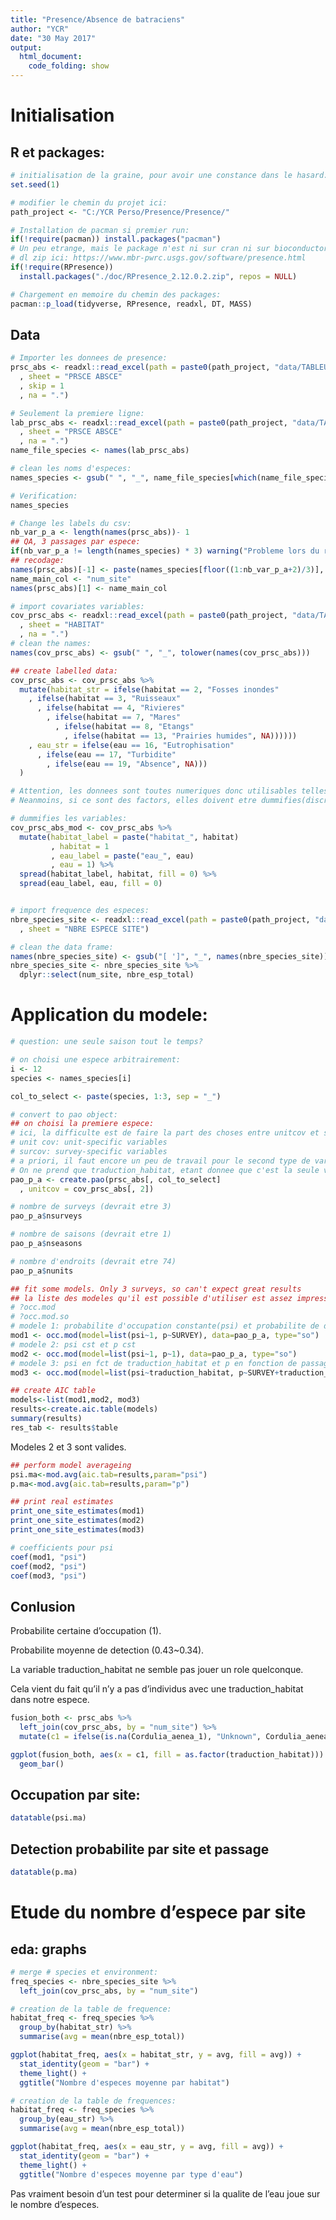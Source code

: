 ```yaml
---
title: "Presence/Absence de batraciens"
author: "YCR"
date: "30 May 2017"
output:
  html_document:
    code_folding: show
---
```


# Initialisation

## R et packages:

```r

# initialisation de la graine, pour avoir une constance dans le hasard:
set.seed(1)

# modifier le chemin du projet ici:
path_project <- "C:/YCR Perso/Presence/Presence/"

# Installation de pacman si premier run:
if(!require(pacman)) install.packages("pacman")
# Un peu etrange, mais le package n'est ni sur cran ni sur bioconductor:
# dl zip ici: https://www.mbr-pwrc.usgs.gov/software/presence.html
if(!require(RPresence))
  install.packages("./doc/RPresence_2.12.0.2.zip", repos = NULL)

# Chargement en memoire du chemin des packages:
pacman::p_load(tidyverse, RPresence, readxl, DT, MASS)

```

## Data

```r

# Importer les donnees de presence:
prsc_abs <- readxl::read_excel(path = paste0(path_project, "data/TABLEUR_MP.xlsx")
  , sheet = "PRSCE ABSCE"
  , skip = 1
  , na = ".")

# Seulement la premiere ligne:
lab_prsc_abs <- readxl::read_excel(path = paste0(path_project, "data/TABLEUR_MP.xlsx")
  , sheet = "PRSCE ABSCE"
  , na = ".")
name_file_species <- names(lab_prsc_abs)

# clean les noms d'especes:
names_species <- gsub(" ", "_", name_file_species[which(name_file_species != ".")])

# Verification:
names_species

# Change les labels du csv:
nb_var_p_a <- length(names(prsc_abs))- 1
## QA, 3 passages par espece:
if(nb_var_p_a != length(names_species) * 3) warning("Probleme lors du recodage des noms de variables")
## recodage:
names(prsc_abs)[-1] <- paste(names_species[floor((1:nb_var_p_a+2)/3)], 1:3, sep = "_")
name_main_col <- "num_site"
names(prsc_abs)[1] <- name_main_col

# import covariates variables:
cov_prsc_abs <- readxl::read_excel(path = paste0(path_project, "data/TABLEUR_MP.xlsx")
  , sheet = "HABITAT"
  , na = ".")
# clean the names:
names(cov_prsc_abs) <- gsub(" ", "_", tolower(names(cov_prsc_abs)))

## create labelled data:
cov_prsc_abs <- cov_prsc_abs %>%
  mutate(habitat_str = ifelse(habitat == 2, "Fosses inondes"
    , ifelse(habitat == 3, "Ruisseaux"
      , ifelse(habitat == 4, "Rivieres"
        , ifelse(habitat == 7, "Mares"
          , ifelse(habitat == 8, "Etangs"
            , ifelse(habitat == 13, "Prairies humides", NA))))))
    , eau_str = ifelse(eau == 16, "Eutrophisation"
      , ifelse(eau == 17, "Turbidite"
        , ifelse(eau == 19, "Absence", NA)))
  )

# Attention, les donnees sont toutes numeriques donc utilisables telles quelles.
# Neanmoins, si ce sont des factors, elles doivent etre dummifies(discretisees) pour pouvoir servir dans le modele.

# dummifies les variables:
cov_prsc_abs_mod <- cov_prsc_abs %>%
  mutate(habitat_label = paste("habitat_", habitat)
         , habitat = 1
         , eau_label = paste("eau_", eau)
         , eau = 1) %>%
  spread(habitat_label, habitat, fill = 0) %>% 
  spread(eau_label, eau, fill = 0)


# import frequence des especes:
nbre_species_site <- readxl::read_excel(path = paste0(path_project, "data/TABLEUR_MP.xlsx")
  , sheet = "NBRE ESPECE SITE")

# clean the data frame:
names(nbre_species_site) <- gsub("[ ']", "_", names(nbre_species_site))
nbre_species_site <- nbre_species_site %>%
  dplyr::select(num_site, nbre_esp_total)

```

# Application du modele:

```r

# question: une seule saison tout le temps?

# on choisi une espece arbitrairement:
i <- 12
species <- names_species[i]

col_to_select <- paste(species, 1:3, sep = "_")

# convert to pao object:
## on choisi la premiere espece:
# ici, la difficulte est de faire la part des choses entre unitcov et surcov:
# unit cov: unit-specific variables
# surcov: survey-specific variables
# a priori, il faut encore un peu de travail pour le second type de variable, pe a partir de l'onglet total du fichier 
# On ne prend que traduction_habitat, etant donnee que c'est la seule variable dummifie:
pao_p_a <- create.pao(prsc_abs[, col_to_select]
  , unitcov = cov_prsc_abs[, 2])

# nombre de surveys (devrait etre 3)
pao_p_a$nsurveys

# nombre de saisons (devrait etre 1)
pao_p_a$nseasons

# nombre d'endroits (devrait etre 74)
pao_p_a$nunits

## fit some models. Only 3 surveys, so can't expect great results
## la liste des modeles qu'il est possible d'utiliser est assez impressionnante, voir l'aide
# ?occ.mod
# ?occ.mod.so
# modele 1: probabilite d'occupation constante(psi) et probabilite de detection sur un passage (p)
mod1 <- occ.mod(model=list(psi~1, p~SURVEY), data=pao_p_a, type="so")
# modele 2: psi cst et p cst
mod2 <- occ.mod(model=list(psi~1, p~1), data=pao_p_a, type="so")
# modele 3: psi en fct de traduction_habitat et p en fonction de passage et traduction_habitat
mod3 <- occ.mod(model=list(psi~traduction_habitat, p~SURVEY+traduction_habitat), data=pao_p_a, type="so")

## create AIC table
models<-list(mod1,mod2, mod3)
results<-create.aic.table(models)
summary(results)
res_tab <- results$table
```

Modeles 2 et 3 sont valides.

```r

## perform model averageing
psi.ma<-mod.avg(aic.tab=results,param="psi")
p.ma<-mod.avg(aic.tab=results,param="p")

## print real estimates
print_one_site_estimates(mod1)
print_one_site_estimates(mod2)
print_one_site_estimates(mod3)

# coefficients pour psi
coef(mod1, "psi")
coef(mod2, "psi")
coef(mod3, "psi")

```

## Conlusion

Probabilite certaine d'occupation (1).

Probabilite moyenne de detection (0.43~0.34).

La variable traduction_habitat ne semble pas jouer un role quelconque. 

Cela vient du fait qu'il n'y a pas d'individus avec une traduction_habitat dans notre espece.

```r

fusion_both <- prsc_abs %>%
  left_join(cov_prsc_abs, by = "num_site") %>% 
  mutate(c1 = ifelse(is.na(Cordulia_aenea_1), "Unknown", Cordulia_aenea_1))

ggplot(fusion_both, aes(x = c1, fill = as.factor(traduction_habitat))) +
  geom_bar()

```

## Occupation par site:

```r

datatable(psi.ma)

```

## Detection probabilite par site et passage

```r

datatable(p.ma)

```


# Etude du nombre d'espece par site

## eda: graphs

```r
# merge # species et environment:
freq_species <- nbre_species_site %>%
  left_join(cov_prsc_abs, by = "num_site")

```

```r
# creation de la table de frequence:
habitat_freq <- freq_species %>%
  group_by(habitat_str) %>%
  summarise(avg = mean(nbre_esp_total))

ggplot(habitat_freq, aes(x = habitat_str, y = avg, fill = avg)) +
  stat_identity(geom = "bar") +
  theme_light() +
  ggtitle("Nombre d'especes moyenne par habitat")

```


```r
# creation de la table de frequences:
habitat_freq <- freq_species %>%
  group_by(eau_str) %>%
  summarise(avg = mean(nbre_esp_total))

ggplot(habitat_freq, aes(x = eau_str, y = avg, fill = avg)) +
  stat_identity(geom = "bar") +
  theme_light() +
  ggtitle("Nombre d'especes moyenne par type d'eau")

```

Pas vraiment besoin d'un test pour determiner si la qualite de l'eau joue sur le nombre d'especes.
